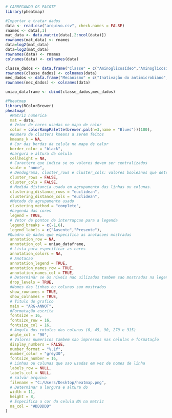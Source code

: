 ```r
# CARREGANDO OS PACOTE
library(pheatmap)
```

```r
#Importar e tratar dados
data <- read.csv("arquivo.csv", check.names = FALSE)
rnames <- data[,1]                            
mat_data <- data.matrix(data[,2:ncol(data)])
rownames(mat_data) <- rnames  
data=log2(mat_data)
data=log2(mat_data)
rownames(data) <- rnames
colnames(data) <- colnames(data)
```

```r
classe_dados <- data.frame("Classe" = c("Aminoglicosídeo","Aminoglicosídeo","Aminoglicosídeo","Aminoglicosídeo","Fosfomicina","Tetraciclina","	Sulfonamida","Sulfonamida","Beta-lactamase","Beta-lactamase","Trimetoprim","Fenicol"))
rownames(classe_dados) <- colnames(data)
mec_dados <- data.frame("Mecanismo" = c("Inativação do antimicrobiano","Inativação do antimicrobiano","Inativação do antimicrobiano","Inativação do antimicrobiano","Inativação do antimicrobiano","Bomba de efluxo","Modificação do alvo",	"Modificação do alvo","Inativação do antimicrobiano","Inativação do antimicrobiano",	"Substituição do alvo","Bomba de efluxo"))
rownames(mec_dados) <- colnames(data)

uniao_dataframe <- cbind(classe_dados,mec_dados)
```



```r
#Pheatmap
library(RColorBrewer)
pheatmap(
  #Matriz numerica 
  mat = data,
  # Vetor de cores usadas no mapa de calor
  color = colorRampPalette(brewer.pal(n=3,name = "Blues"))(100),
  #Numero de clusters kmeans a serem feitos
  kmeans_k = NA,
  # Cor das bordas da celula no mapa de calor 
  border_color = "black",
  #Largura e altura da celula 
  cellheight = NA,
  # Caractere que indica se os valores devem ser centralizados
  scale = "none",
  # Dendograma, cluster_rows e cluster_cols: valores booleanos que determinam
  cluster_rows = FALSE,
  cluster_cols = FALSE,
  # Medida distancia usada em agrupamento das linhas ou colunas. 
  clustering_distance_rows = "euclidean",
  clustering_distance_cols = "euclidean",
  #Metodo de agrupamento usado
  clustering_method = "complete",
  #Legenda das cores
  legend = TRUE,
  # Vetor de pontos de interrupcao para a legenda
  legend_breaks = c(-1,6),
  legend_labels = c("Ausente","Presente"),
 #Quadro de dados que especifica as anotacoes mostradas 
  annotation_row = NA,
  annotation_col = uniao_dataframe,
  # Lista para especificar as cores 
  annotation_colors = NA,
  # Anotacao 
  annotation_legend = TRUE,
  annotation_names_row = TRUE,
  annotation_names_col = TRUE,
  # Determinar se os niveis nao uilizados tambem sao mostrados na legenda
  drop_levels = TRUE,
  #Nomes das linhas ou colunas sao mostrados
  show_rownames = TRUE,
  show_colnames = TRUE,
  # Titulo do grafico
  main = "ARG-ANNOT",
  #Formatação escrita
  fontsize = 16,
  fontsize_row = 16,
  fontsize_col = 16,
  # Angulo dos rotulos das colunas (0, 45, 90, 270 e 315)
  angle_col = "90",
  # Valores numericos tambem sao impressos nas celulas e formatação
  display_numbers = FALSE,
  number_format = "%.1f",
  number_color = "grey30",
  fontsize_number = 16,
  # Linhas ou colunas que sao usadas em vez de nomes de linha
  labels_row = NULL,
  labels_col = NULL,
  # salvar arquivo
  filename = "C:/Users/Desktop/heatmap.png",
  # Determinar a largura e altura do 
  width = 11,
  height = 8,
  # Especifica a cor da celula NA na matriz
  na_col = "#DDDDDD"
)



```
